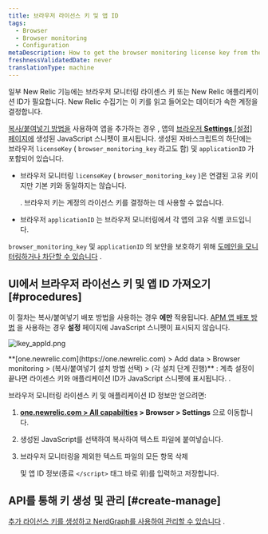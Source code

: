 ```yaml
---
title: 브라우저 라이선스 키 및 앱 ID
tags:
  - Browser
  - Browser monitoring
  - Configuration
metaDescription: How to get the browser monitoring license key from the UI.
freshnessValidatedDate: never
translationType: machine
---
```



일부 New Relic 기능에는 브라우저 모니터링 라이센스 키 또는 New Relic 애플리케이션 ID가 필요합니다. New Relic 수집기는 이 키를 읽고 들어오는 데이터가 속한 계정을 결정합니다.

[복사/붙여넣기 방법을](/docs/browser/new-relic-browser/installation-configuration/adding-apps-new-relic-browser#copy-paste-app) 사용하여 앱을 추가하는 경우 <InlinePopover type="browser"/>, 앱의 [브라우저 **Settings** \[설정\] 페이지에](/docs/browser/new-relic-browser/installation-configuration/browser-settings-ui-options-browser-monitoring) 생성된 JavaScript 스니펫이 표시됩니다. 생성된 자바스크립트의 하단에는 브라우저 `licenseKey` ( `browser_monitoring_key` 라고도 함) 및 `applicationID` 가 포함되어 있습니다.

* 브라우저 모니터링 `licenseKey` ( `browser_monitoring_key` )은 연결된 고유 키이지만 기본 키와 동일하지는 않습니다.

  <InlinePopover type="licenseKey"/>

  . 브라우저 키는 계정의 라이선스 키를 결정하는 데 사용할 수 없습니다.

* 브라우저 `applicationID` 는 브라우저 모니터링에서 각 앱의 고유 식별 코드입니다.

`browser_monitoring_key` 및 `applicationID` 의 보안을 보호하기 위해 [도메인을 모니터링하거나 차단할 수 있습니다](/docs/browser/new-relic-browser/installation-configuration/monitor-or-block-specific-domains) .

## UI에서 브라우저 라이선스 키 및 앱 ID 가져오기 [#procedures]

이 절차는 복사/붙여넣기 배포 방법을 사용하는 경우 **에만** 적용됩니다. [APM 앱 배포 방법](/docs/browser/new-relic-browser/installation-configuration/adding-apps-new-relic-browser) 을 사용하는 경우 **설정** 페이지에 JavaScript 스니펫이 표시되지 않습니다.

<img
  title="lkey_appId.png"
  alt="lkey_appId.png"
  src={browserLicenseAppKey}
/>

<figcaption>
  **[one.newrelic.com](https://one.newrelic.com) > Add data > Browser monitoring > (복사/붙여넣기 설치 방법 선택) > (각 설치 단계 진행)** : 계측 설정이 끝나면 라이센스 키와 애플리케이션 ID가 JavaScript 스니펫에 표시됩니다. .
</figcaption>

브라우저 모니터링 라이센스 키 및 애플리케이션 ID 정보만 얻으려면:

1. **[one.newrelic.com > All capabilties](https://one.newrelic.com/all-capabilities) > Browser > Settings** 으로 이동합니다.

2. 생성된 JavaScript를 선택하여 복사하여 텍스트 파일에 붙여넣습니다.

3. 브라우저 모니터링을 제외한 텍스트 파일의 모든 항목 삭제

   <InlinePopover type="licenseKey"/>

   및 앱 ID 정보(종료 `</script>` 태그 바로 위)를 입력하고 저장합니다.

## API를 통해 키 생성 및 관리 [#create-manage]

[추가 라이선스 키를 생성하고 NerdGraph를 사용하여 관리할 수 있습니다](/docs/apis/nerdgraph/examples/use-nerdgraph-manage-license-keys-personal-api-keys) .